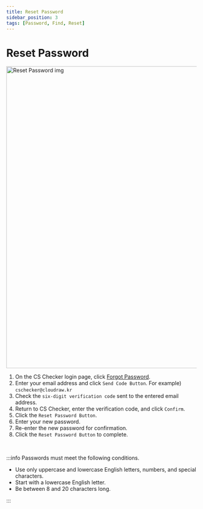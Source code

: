 ```yaml
---
title: Reset Password
sidebar_position: 3
tags: [Password, Find, Reset]
---
```



# Reset Password

<img width="800" src={resetPw} alt="Reset Password img" />

1. On the CS Checker login page, click [Forgot Password](/docs/find/findpw).
2. Enter your email address and click `Send Code Button`. For example) `cschecker@cloudraw.kr`
3. Check the `six-digit verification code` sent to the entered email address.
4. Return to CS Checker, enter the verification code, and click `Confirm`.
5. Click the `Reset Password Button`.
6. Enter your new password.
7. Re-enter the new password for confirmation.
8. Click the `Reset Password Button` to complete.

<p>&nbsp;</p>

:::info
Passwords must meet the following conditions.

-   Use only uppercase and lowercase English letters, numbers, and special characters.
-   Start with a lowercase English letter.
-   Be between 8 and 20 characters long.

:::

